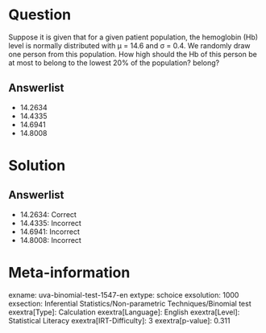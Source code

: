 Question
========

Suppose it is given that for a given patient population, the hemoglobin (Hb) level is normally distributed with μ = 14.6 and σ = 0.4. We randomly draw one person from this population. How high should the Hb of this person be at most to belong to the lowest 20% of the population? belong?

Answerlist
----------

* 14.2634
* 14.4335
* 14.6941
* 14.8008

Solution
========

Answerlist
----------

* 14.2634: Correct
* 14.4335: Incorrect
* 14.6941: Incorrect
* 14.8008: Incorrect

Meta-information
================
exname: uva-binomial-test-1547-en
extype: schoice
exsolution: 1000
exsection: Inferential Statistics/Non-parametric Techniques/Binomial test
exextra[Type]: Calculation
exextra[Language]: English
exextra[Level]: Statistical Literacy
exextra[IRT-Difficulty]: 3
exextra[p-value]: 0.311
